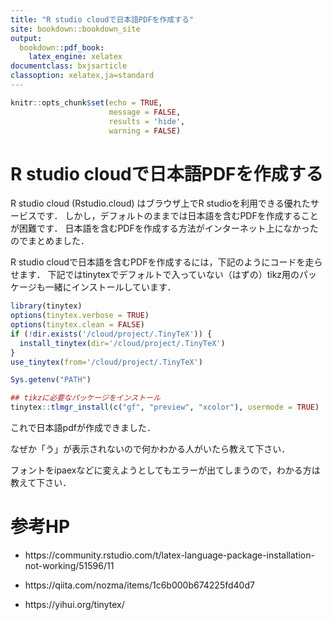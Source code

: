 ```yaml
--- 
title: "R studio cloudで日本語PDFを作成する"
site: bookdown::bookdown_site
output:
  bookdown::pdf_book:
    latex_engine: xelatex
documentclass: bxjsarticle
classoption: xelatex,ja=standard
---
```


```r
knitr::opts_chunk$set(echo = TRUE,
                      message = FALSE,
                      results = 'hide',
                      warning = FALSE)
```

# R studio cloudで日本語PDFを作成する

R studio cloud (Rstudio.cloud) はブラウザ上でR studioを利用できる優れたサービスです．
しかし，デフォルトのままでは日本語を含むPDFを作成することが困難です．
日本語を含むPDFを作成する方法がインターネット上になかったのでまとめました．

R studio cloudで日本語を含むPDFを作成するには，下記のようにコードを走らせます．
下記ではtinytexでデフォルトで入っていない（はずの）tikz用のパッケージも一緒にインストールしています．

```r
library(tinytex)
options(tinytex.verbose = TRUE)
options(tinytex.clean = FALSE)
if (!dir.exists('/cloud/project/.TinyTeX')) {
  install_tinytex(dir='/cloud/project/.TinyTeX')
}
use_tinytex(from='/cloud/project/.TinyTeX')

Sys.getenv("PATH")

## tikzに必要なパッケージをインストール
tinytex::tlmgr_install(c("gf", "preview", "xcolor"), usermode = TRUE)
```

これで日本語pdfが作成できました．

なぜか「う」が表示されないので何かわかる人がいたら教えて下さい．

フォントをipaexなどに変えようとしてもエラーが出てしまうので，わかる方は教えて下さい．

# 参考HP

- https://community.rstudio.com/t/latex-language-package-installation-not-working/51596/11

- https://qiita.com/nozma/items/1c6b000b674225fd40d7

- https://yihui.org/tinytex/